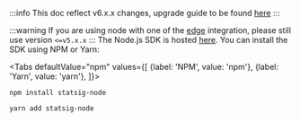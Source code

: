 
:::info
This doc reflect v6.x.x changes, upgrade guide to be found [here](/server/nodejsServerSDK/upgrade_guide/v5ToV6)
:::

:::warning
If you are using node with one of the [edge](https://docs.statsig.com/guides/serverless) integration, please still use version `<=v5.x.x` 
:::
The Node.js SDK is hosted [here](https://www.npmjs.com/package/statsig-node). You can install the SDK using NPM or Yarn:

<Tabs
  defaultValue="npm"
  values={[
    {label: 'NPM', value: 'npm'},
    {label: 'Yarn', value: 'yarn'},
  ]}>
  <TabItem value="npm">

```shell
npm install statsig-node
```

  </TabItem>
  <TabItem value="yarn">

```shell
yarn add statsig-node
```

  </TabItem>
</Tabs>
